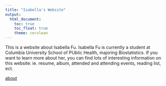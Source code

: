 ```yaml
---
title: "Isabella's Website"
output: 
  html_document:
    toc: true
    toc_float: true
    theme: cerulean
---
```


This is a website about Isabella Fu. Isabella Fu is currently a student at Columbia University School of PUblic Health, majoring Biostatistics. If you want to learn more about her, you can find lots of interesting information on this website: ie.  resume, album, attended and attending events, reading list, ect. 


[about](about.html)
